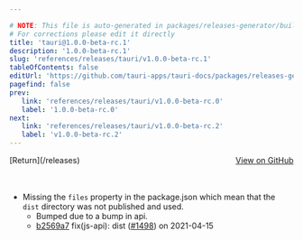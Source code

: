 ```yaml
---

# NOTE: This file is auto-generated in packages/releases-generator/build.ts
# For corrections please edit it directly
title: 'tauri@1.0.0-beta-rc.1'
description: '1.0.0-beta-rc.1'
slug: 'references/releases/tauri/v1.0.0-beta-rc.1'
tableOfContents: false
editUrl: 'https://github.com/tauri-apps/tauri-docs/packages/releases-generator/build.ts'
pagefind: false
prev:
   link: 'references/releases/tauri/v1.0.0-beta-rc.0'
   label: '1.0.0-beta-rc.0'
next:
   link: 'references/releases/tauri/v1.0.0-beta-rc.2'
   label: 'v1.0.0-beta-rc.2'
---
```


			

<ReleaseSidebar slug="references/releases/tauri"  packageName="tauri" />

<div style="margin-bottom:3rem; display: flex; justify-content: space-between; align-items: center"><span>[Return](/releases)</span><span><a href="https://github.com/tauri-apps/tauri/releases/tag/tauri-v1.0.0-beta-rc.1">View on GitHub</a></span></div>

- Missing the `files` property in the package.json which mean that the `dist` directory was not published and used.
  - Bumped due to a bump in api.
  - [b2569a7](https://www.github.com/tauri-apps/tauri/commit/b2569a729a3caa88bdba62abc31f0665e1323aaa) fix(js-api): dist ([#1498](https://www.github.com/tauri-apps/tauri/pull/1498)) on 2021-04-15


